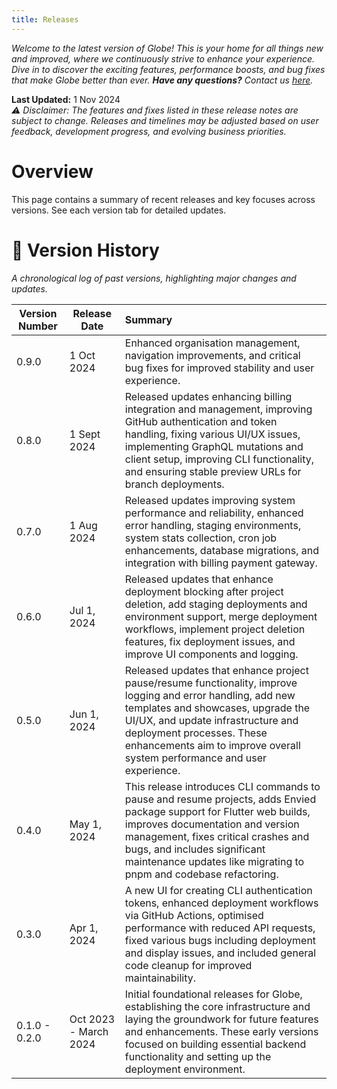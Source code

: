 ```yaml
---
title: Releases
---
```


*Welcome to the latest version of Globe! This is your home for all things new and improved, where we continuously strive to enhance your experience. Dive in to discover the exciting features, performance boosts, and bug fixes that make Globe better than ever. **Have any questions?** Contact us [here](https://discord.com/channels/1179425190007021568/1179430784600391850).* 

**Last Updated:** 1 Nov 2024  
*⚠️ Disclaimer: The features and fixes listed in these release notes are subject to change. Releases and timelines may be adjusted based on user feedback, development progress, and evolving business priorities.*

# **Overview**
This page contains a summary of recent releases and key focuses across versions. See each version tab for detailed updates.

# **🚀 Version History**

*A chronological log of past versions, highlighting major changes and updates.*

|  Version Number | Release Date |  Summary |
| ----- | ----- | :---- |
| 0.9.0 | 1 Oct 2024 | Enhanced organisation management, navigation improvements, and critical bug fixes for improved stability and user experience. |
| 0.8.0 | 1 Sept 2024 | Released updates enhancing billing integration and management, improving GitHub authentication and token handling, fixing various UI/UX issues, implementing GraphQL mutations and client setup, improving CLI functionality, and ensuring stable preview URLs for branch deployments. |
| 0.7.0 | 1 Aug 2024 | Released updates improving system performance and reliability, enhanced error handling, staging environments, system stats collection, cron job enhancements, database migrations, and integration with billing payment gateway. |
| 0.6.0 | Jul 1, 2024 | Released updates that enhance deployment blocking after project deletion, add staging deployments and environment support, merge deployment workflows, implement project deletion features, fix deployment issues, and improve UI components and logging. |
| 0.5.0 | Jun 1, 2024 | Released updates that enhance project pause/resume functionality, improve logging and error handling, add new templates and showcases, upgrade the UI/UX, and update infrastructure and deployment processes. These enhancements aim to improve overall system performance and user experience. |
| 0.4.0 | May 1, 2024 | This release introduces CLI commands to pause and resume projects, adds Envied package support for Flutter web builds, improves documentation and version management, fixes critical crashes and bugs, and includes significant maintenance updates like migrating to pnpm and codebase refactoring. |
| 0.3.0 | Apr 1, 2024 | A new UI for creating CLI authentication tokens, enhanced deployment workflows via GitHub Actions, optimised performance with reduced API requests, fixed various bugs including deployment and display issues, and included general code cleanup for improved maintainability. |
| 0.1.0 \- 0.2.0 | Oct 2023 \- March 2024 | Initial foundational releases for Globe, establishing the core infrastructure and laying the groundwork for future features and enhancements. These early versions focused on building essential backend functionality and setting up the deployment environment. |